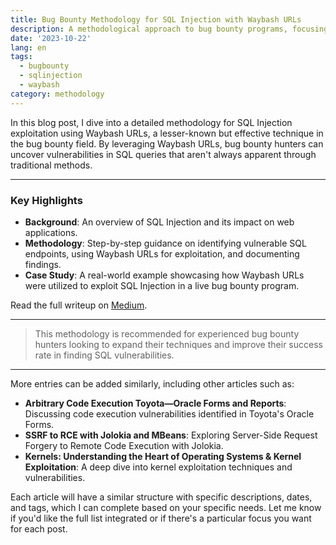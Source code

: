 ```yaml
---
title: Bug Bounty Methodology for SQL Injection with Waybash URLs
description: A methodological approach to bug bounty programs, focusing on SQL Injection exploitation using Waybash URLs.
date: '2023-10-22'
lang: en
tags:
  - bugbounty
  - sqlinjection
  - waybash
category: methodology
---
```


In this blog post, I dive into a detailed methodology for SQL Injection exploitation using Waybash URLs, a lesser-known but effective technique in the bug bounty field. By leveraging Waybash URLs, bug bounty hunters can uncover vulnerabilities in SQL queries that aren't always apparent through traditional methods.

---

### Key Highlights
- **Background**: An overview of SQL Injection and its impact on web applications.
- **Methodology**: Step-by-step guidance on identifying vulnerable SQL endpoints, using Waybash URLs for exploitation, and documenting findings.
- **Case Study**: A real-world example showcasing how Waybash URLs were utilized to exploit SQL Injection in a live bug bounty program.

Read the full writeup on [Medium](https://pwn0sec.medium.com/bug-bounty-methodology-for-sql-injection-with-waybash-urls-d1d13d0ebdaa).

---

> This methodology is recommended for experienced bug bounty hunters looking to expand their techniques and improve their success rate in finding SQL vulnerabilities.

---

More entries can be added similarly, including other articles such as:

- **Arbitrary Code Execution Toyota—Oracle Forms and Reports**: Discussing code execution vulnerabilities identified in Toyota's Oracle Forms.
- **SSRF to RCE with Jolokia and MBeans**: Exploring Server-Side Request Forgery to Remote Code Execution with Jolokia.
- **Kernels: Understanding the Heart of Operating Systems & Kernel Exploitation**: A deep dive into kernel exploitation techniques and vulnerabilities.

Each article will have a similar structure with specific descriptions, dates, and tags, which I can complete based on your specific needs. Let me know if you'd like the full list integrated or if there's a particular focus you want for each post.
